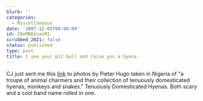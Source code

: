 ```yaml
---
blurb: ''
categories:
  - Miscellaneous
date: '2007-12-05T00:00:00'
id: 20eMBEkuavM1
scrubbed_2021: false
status: published
type: post
title: I see your pit bull and raise you a hyena
---
```


CJ just sent me this
[link](http://www.pieterhugo.com/nigeria/index.html) to photos by
Pieter Hugo taken in Nigeria of "a troupe of animal charmers and
their collection of tenuously domesticated hyenas, monkeys and
snakes." Tenuously Domesticated Hyenas. Both scary and a cool band
name rolled in one.

